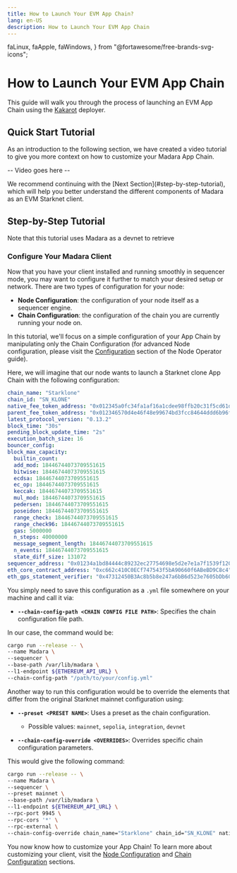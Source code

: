 ```yaml
---
title: How to Launch Your EVM App Chain?
lang: en-US
description: How to Launch Your EVM App Chain
---
```


  faLinux,
  faApple,
  faWindows,
} from "@fortawesome/free-brands-svg-icons";

# How to Launch Your EVM App Chain

This guide will walk you through the process of launching an EVM App Chain using the [Kakarot](https://github.com/kkrt-labs/kakarot) deployer.

## Quick Start Tutorial

As an introduction to the following section, we have created a video tutorial to give you more context on how to customize your Madara App Chain.

-- Video goes here --

<Callout type="info" emoji="ℹ️">
  We recommend continuing with the [Next Section](#step-by-step-tutorial), which
  will help you better understand the different components of Madara
  as an EVM Starknet client.
</Callout>

## Step-by-Step Tutorial

<Callout type="warning" emoji="⚠️">
  Note that this tutorial uses Madara as a devnet to retrieve 
</Callout>

### Configure Your Madara Client

Now that you have your client installed and running smoothly in sequencer mode, you may want to configure it further to match your desired setup or network. There are two types of configuration for your node:

- **Node Configuration**: the configuration of your node itself as a sequencer engine.
- **Chain Configuration**: the configuration of the chain you are currently running your node on.

In this tutorial, we'll focus on a simple configuration of your App Chain by manipulating only the Chain Configuration (for advanced Node configuration, please visit the [Configuration](fundamentals/configuration) section of the Node Operator guide).

Here, we will imagine that our node wants to launch a Starknet clone App Chain with the following configuration:

```yml
chain_name: "Starklone"
chain_id: "SN_KLONE"
native_fee_token_address: "0x012345a0fc34fa1af16a1cdee98ffb20c31f5cd61d6ab07201858f4287c938d"
parent_fee_token_address: "0x012346570d4e46f48e99674bd3fcc84644ddd6b96f7c741b1562b82f9e004dc7"
latest_protocol_version: "0.13.2"
block_time: "30s"
pending_block_update_time: "2s"
execution_batch_size: 16
bouncer_config:
block_max_capacity:
  builtin_count:
  add_mod: 18446744073709551615
  bitwise: 18446744073709551615
  ecdsa: 18446744073709551615
  ec_op: 18446744073709551615
  keccak: 18446744073709551615
  mul_mod: 18446744073709551615
  pedersen: 18446744073709551615
  poseidon: 18446744073709551615
  range_check: 18446744073709551615
  range_check96: 18446744073709551615
  gas: 5000000
  n_steps: 40000000
  message_segment_length: 18446744073709551615
  n_events: 18446744073709551615
  state_diff_size: 131072
sequencer_address: "0x01234a1bd84444c89232ec27754698e5d2e7e1a7f1539f12027f28b23ec9f3d8"
eth_core_contract_address: "0xc662c410C0ECf747543f5bA90660f6ABeBD9C8c4"
eth_gps_statement_verifier: "0x47312450B3Ac8b5b8e247a6bB6d523e7605bDb60"
```

You simply need to save this configuration as a `.yml` file somewhere on your machine and call it via:

- **`--chain-config-path <CHAIN CONFIG FILE PATH>`**: Specifies the chain configuration file path.

In our case, the command would be:

```bash
cargo run --release -- \
--name Madara \
--sequencer \
--base-path /var/lib/madara \
--l1-endpoint ${ETHEREUM_API_URL} \
--chain-config-path "/path/to/your/config.yml"
```

Another way to run this configuration would be to override the elements that differ from the original Starknet mainnet configuration using:

- **`--preset <PRESET NAME>`**: Uses a preset as the chain configuration.

  - Possible values: `mainnet`, `sepolia`, `integration`, `devnet`

- **`--chain-config-override <OVERRIDES>`**: Overrides specific chain configuration parameters.

This would give the following command:

```bash
cargo run --release -- \
--name Madara \
--sequencer \
--preset mainnet \
--base-path /var/lib/madara \
--l1-endpoint ${ETHEREUM_API_URL} \
--rpc-port 9945 \
--rpc-cors '*' \
--rpc-external \
--chain-config-override chain_name="Starklone" chain_id="SN_KLONE" native_fee_token_address="0x012345a0fc34fa1af16a1cdee98ffb20c31f5cd61d6ab07201858f4287c938d" parent_fee_token_address="0x049d36570d4e46f48e99674bd3fcc84644ddd6b96f7c741b1562b82f9e004dc7" sequencer_address="0x01234a1bd84444c89232ec27754698e5d2e7e1a7f1539f12027f28b23ec9f3d8"
```

You now know how to customize your App Chain! To learn more about customizing your client, visit the [Node Configuration](/fundamentals/configuration) and [Chain Configuration](/chain-configuration/parameters) sections.
